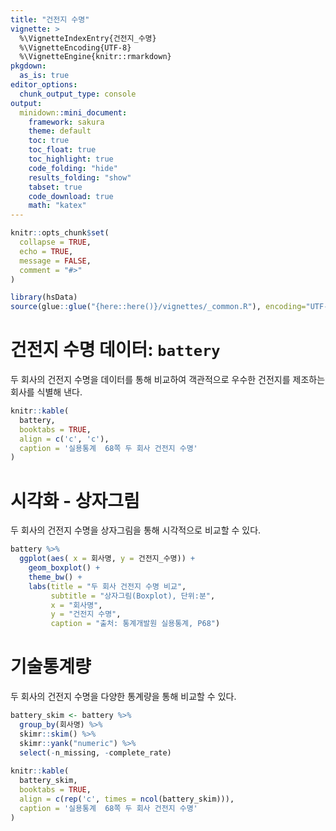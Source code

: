 ```yaml
---
title: "건전지 수명"
vignette: >
  %\VignetteIndexEntry{건전지_수명}
  %\VignetteEncoding{UTF-8}
  %\VignetteEngine{knitr::rmarkdown}
pkgdown:
  as_is: true
editor_options: 
  chunk_output_type: console
output:
  minidown::mini_document:
    framework: sakura
    theme: default
    toc: true
    toc_float: true
    toc_highlight: true
    code_folding: "hide"
    results_folding: "show"
    tabset: true
    code_download: true
    math: "katex"  
---
```


```r
knitr::opts_chunk$set(
  collapse = TRUE,
  echo = TRUE,
  message = FALSE,
  comment = "#>"
)
```

```r
library(hsData)
source(glue::glue("{here::here()}/vignettes/_common.R"), encoding="UTF-8")
```

# 건전지 수명 데이터: `battery`

두 회사의 건전지 수명을 데이터를 통해 비교하여 객관적으로 우수한 건전지를 제조하는 
회사를 식별해 낸다.

```r
knitr::kable(
  battery, 
  booktabs = TRUE,
  align = c('c', 'c'),
  caption = '실용통계  68쪽 두 회사 건전지 수명'
)
```


# 시각화 - 상자그림

두 회사의 건전지 수명을 상자그림을 통해 시각적으로 비교할 수 있다.

```r

battery %>% 
  ggplot(aes( x = 회사명, y = 건전지_수명)) +
    geom_boxplot() +
    theme_bw() +
    labs(title = "두 회사 건전지 수명 비교",
         subtitle = "상자그림(Boxplot), 단위:분",
         x = "회사명",
         y = "건전지 수명",
         caption = "출처: 통계개발원 실용통계, P68")
```

# 기술통계량

두 회사의 건전지 수명을 다양한 통계량을 통해 비교할 수 있다.

```r
battery_skim <- battery %>% 
  group_by(회사명) %>% 
  skimr::skim() %>% 
  skimr::yank("numeric") %>% 
  select(-n_missing, -complete_rate)
  
knitr::kable(
  battery_skim, 
  booktabs = TRUE,
  align = c(rep('c', times = ncol(battery_skim))),
  caption = '실용통계  68쪽 두 회사 건전지 수명'
)
```

